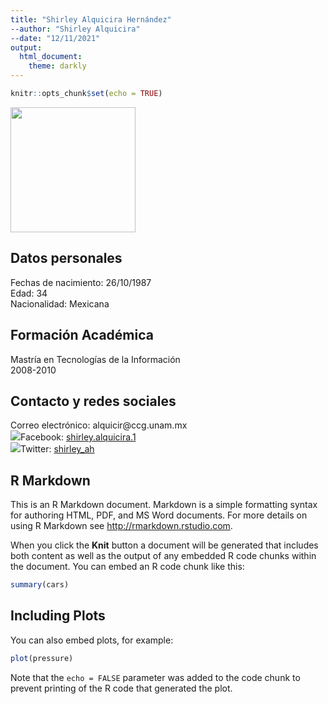 ```yaml
---
title: "Shirley Alquicira Hernández"
--author: "Shirley Alquicira"
--date: "12/11/2021"
output: 
  html_document:
    theme: darkly
---
```


```r
knitr::opts_chunk$set(echo = TRUE)
```


<img src="./img/shirley.jpg" width="200" height="200" />


## Datos personales

Fechas de nacimiento: 26/10/1987  
Edad: 34  
Nacionalidad: Mexicana  


## Formación Académica
Mastría en Tecnologías de la Información  
2008-2010  

## Contacto y redes sociales
Correo electrónico: alquicir@ccg.unam.mx  
![](./img/facebook_icon.png)Facebook: [shirley.alquicira.1](https://www.facebook.com/shirley.alquicira.1)    
![](./img/Twitter_icon.png)Twitter: [shirley_ah](https://twitter.com/shirley_ah)  
























## R Markdown

This is an R Markdown document. Markdown is a simple formatting syntax for authoring HTML, PDF, and MS Word documents. For more details on using R Markdown see <http://rmarkdown.rstudio.com>.

When you click the **Knit** button a document will be generated that includes both content as well as the output of any embedded R code chunks within the document. You can embed an R code chunk like this:

```r
summary(cars)
```

## Including Plots

You can also embed plots, for example:

```r
plot(pressure)
```

Note that the `echo = FALSE` parameter was added to the code chunk to prevent printing of the R code that generated the plot.
